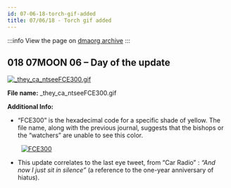 ```yaml
---
id: 07-06-18-torch-gif-added
title: 07/06/18 - Torch gif added
---
```


:::info
View the page on [dmaorg archive](https://www.dmaorg.site/070618/found/15398642_14/clancy.html)
:::

## 018 07MOON 06  – Day of the update

[![_they_ca_ntseeFCE300.gif](./assets/_they_ca_ntseeFCE300.gif)](./assets/_they_ca_ntseeFCE300.gif)

**File name:** _they_ca_ntseeFCE300.gif

**Additional Info:**

- “FCE300” is the hexadecimal code for a specific shade of yellow. The file name, along with the previous journal, suggests that the bishops or the “watchers” are unable to see this color.

&nbsp;&nbsp;&nbsp;&nbsp;&nbsp;&nbsp;&nbsp;&nbsp;[![FCE300](./assets/fce300.png)](./assets/fce300.png)
- This update correlates to the last eye tweet, from “Car Radio” : *“And now I just sit in silence”* (a reference to the one-year anniversary of hiatus).

